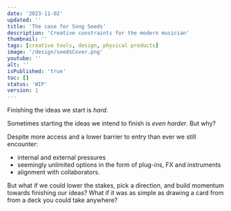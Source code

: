 ```yaml
---
date: '2023-11-02'
updated: ''
title: 'The case for Song Seeds'
description: 'Creative constraints for the modern musician'
thumbnail: ''
tags: [creative tools, design, physical products]
image: '/design/seedsCover.png'
youtube: ''
alt: ''
isPublished: 'true'
toc: []
status: 'WIP'
version: 1
---
```


Finishing the ideas we start is _hard_.

Sometimes starting the ideas we intend to finish is _even harder_. But why?

Despite more access and a lower barrier to entry than ever we still encounter:

- internal and external pressures
- seemingly unlimited options in the form of plug-ins, FX and instruments
- alignment with collaborators.

But what if we could lower the stakes, pick a direction, and build momentum towards finishing our ideas? What if it was as simple as drawing a card from from a deck you could take anywhere?

<ComingSoon />
